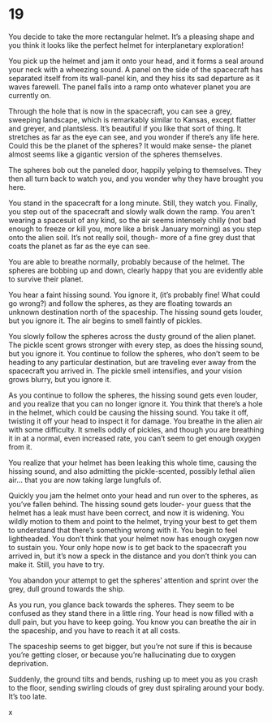 # 19 {#sec-19}

You decide to take the more rectangular helmet. It’s a pleasing shape and you think it looks like the perfect helmet for interplanetary exploration! 

You pick up the helmet and jam it onto your head, and it forms a seal around your neck with a wheezing sound. A panel on the side of the spacecraft has separated itself from its wall-panel kin, and they hiss its sad departure as it waves farewell. The panel falls into a ramp onto whatever planet you are currently on.

Through the hole that is now in the spacecraft, you can see a grey, sweeping landscape, which is remarkably similar to Kansas, except flatter and greyer, and plantsless. It’s beautiful if you like that sort of thing. It stretches as far as the eye can see, and you wonder if there’s any life here. Could this be the planet of the spheres? It would make sense- the planet almost seems like a gigantic version of the spheres themselves. 

The spheres bob out the paneled door, happily yelping to themselves. They then all turn back to watch you, and you wonder why they have brought you here. 

You stand in the spacecraft for a long minute. Still, they watch you. Finally, you step out of the spacecraft and slowly walk down the ramp. You aren’t wearing a spacesuit of any kind, so the air seems intensely chilly (not bad enough to freeze or kill you, more like a brisk January morning) as you step onto the alien soil. It’s not really soil, though- more of a fine grey dust that coats the planet as far as the eye can see. 

You are able to breathe normally, probably because of the helmet. The spheres are bobbing up and down, clearly happy that you are evidently able to survive their planet. 

You hear a faint hissing sound. You ignore it, (it’s probably fine! What could go wrong?) and follow the spheres, as they are floating towards an unknown destination north of the spaceship. The hissing sound gets louder, but you ignore it. The air begins to smell faintly of pickles. 

You slowly follow the spheres across the dusty ground of the alien planet. The pickle scent grows stronger with every step, as does the hissing sound, but you ignore it. You continue to follow the spheres, who don’t seem to be heading to any particular destination, but are traveling ever away from the spacecraft you arrived in. The pickle smell intensifies, and your vision grows blurry, but you ignore it. 

As you continue to follow the spheres, the hissing sound gets even louder, and you realize that you can no longer ignore it. You think that there’s a hole in the helmet, which could be causing the hissing sound. You take it off, twisting it off your head to inspect it for damage. You breathe in the alien air with some difficulty. It smells oddly of pickles, and though you are breathing it in at a normal, even increased rate, you can’t seem to get enough oxygen from it.

You realize that your helmet has been leaking this whole time, causing the hissing sound, and also admitting the pickle-scented, possibly lethal alien air… that you are now taking large lungfuls of.

Quickly you jam the helmet onto your head and run over to the spheres, as you’ve fallen behind. The hissing sound gets louder- your guess that the helmet has a leak must have been correct, and now it is widening. You wildly motion to them and point to the helmet, trying your best to get them to understand that there’s something wrong with it. You begin to feel lightheaded. You don’t think that your helmet now has enough oxygen now to sustain you. Your only hope now is to get back to the spacecraft you arrived in, but it’s now a speck in the distance and you don’t think you can make it. Still, you have to try. 

You abandon your attempt to get the spheres’ attention and sprint over the grey, dull ground towards the ship. 

As you run, you glance back towards the spheres. They seem to be confused as they stand there in a little ring. Your head is now filled with a dull pain, but you have to keep going. You know you can breathe the air in the spaceship, and you have to reach it at all costs. 

The spaceship seems to get bigger, but you’re not sure if this is because you’re getting closer, or because you’re hallucinating due to oxygen deprivation. 

Suddenly, the ground tilts and bends, rushing up to meet you as you crash to the floor, sending swirling clouds of grey dust spiraling around your body. It’s too late.

x
 
